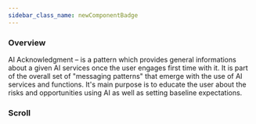 ```yaml
---
sidebar_class_name: newComponentBadge
---
```



### Overview

AI Acknowledgment – is a pattern which provides general informations about a given AI services once the user engages first time with it. It is part of the overall set of "messaging patterns" that emerge with the use of AI services and functions. It's main purpose is to educate the user about the risks and opportunities using AI as well as setting baseline expectations.

<Basic />

### Scroll

<Scroll />


